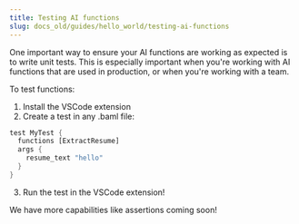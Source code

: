 ```yaml
---
title: Testing AI functions
slug: docs_old/guides/hello_world/testing-ai-functions
---
```




One important way to ensure your AI functions are working as expected is to write unit tests. This is especially important when you're working with AI functions that are used in production, or when you're working with a team.

To test functions:
1. Install the VSCode extension
2. Create a test in any .baml file:
```rust
test MyTest {
  functions [ExtractResume]
  args {
    resume_text "hello"
  }
}

```
3. Run the test in the VSCode extension!

We have more capabilities like assertions coming soon!